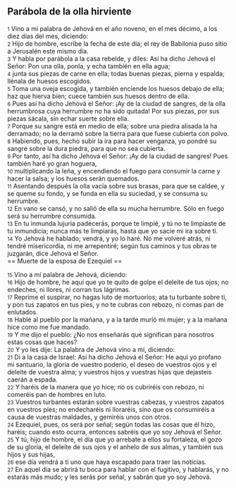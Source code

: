 == Parábola de la olla hirviente ==

{{anchor|1}} <small>1</small> Vino a mí palabra de Jehová en el año noveno, en el mes décimo, a los diez días del mes, diciendo:<br>
{{anchor|2}} <small>2</small> Hijo de hombre, escribe la fecha de este día; el rey de Babilonia puso sitio a Jerusalén este mismo día.<br>
{{anchor|3}} <small>3</small> Y habla por parábola a la casa rebelde, y diles: Así ha dicho Jehová el Señor: Pon una olla, ponla, y echa también en ella agua;<br>
{{anchor|4}} <small>4</small> junta sus piezas de carne en ella; todas buenas piezas, pierna y espalda; llénala de huesos escogidos.<br>
{{anchor|5}} <small>5</small> Toma una oveja escogida, y también enciende los huesos debajo de ella; haz que hierva bien; cuece también sus huesos dentro de ella.<br>
{{anchor|6}} <small>6</small> Pues así ha dicho Jehová el Señor: ¡Ay de la ciudad de sangres, de la olla herrumbrosa cuya herrumbre no ha sido quitada! Por sus piezas, por sus piezas sácala, sin echar suerte sobre ella.<br>
{{anchor|7}} <small>7</small> Porque su sangre está en medio de ella; sobre una piedra alisada la ha derramado; no la derramó sobre la tierra para que fuese cubierta con polvo.<br>
{{anchor|8}} <small>8</small> Habiendo, pues, hecho subir la ira para hacer venganza, yo pondré su sangre sobre la dura piedra, para que no sea cubierta.<br>
{{anchor|9}} <small>9</small> Por tanto, así ha dicho Jehová el Señor: ¡Ay de la ciudad de sangres! Pues también haré yo gran hoguera,<br>
{{anchor|10}} <small>10</small> multiplicando la leña, y encendiendo el fuego para consumir la carne y hacer la salsa; y los huesos serán quemados.<br>
{{anchor|11}} <small>11</small> Asentando después la olla vacía sobre sus brasas, para que se caldee, y se queme su fondo, y se funda en ella su suciedad, y se consuma su herrumbre.<br>
{{anchor|12}} <small>12</small> En vano se cansó, y no salió de ella su mucha herrumbre. Sólo en fuego será su herrumbre consumida.<br>
{{anchor|13}} <small>13</small> En tu inmunda lujuria padecerás, porque te limpié, y tú no te limpiaste de tu inmundicia; nunca más te limpiarás, hasta que yo sacie mi ira sobre ti.<br>
{{anchor|14}} <small>14</small> Yo Jehová he hablado; vendrá, y yo lo haré. No me volveré atrás, ni tendré misericordia, ni me arrepentiré; según tus caminos y tus obras te juzgarán, dice Jehová el Señor.<br>
== Muerte de la esposa de Ezequiel ==

{{anchor|15}} <small>15</small> Vino a mí palabra de Jehová, diciendo:<br>
{{anchor|16}} <small>16</small> Hijo de hombre, he aquí que yo te quito de golpe el deleite de tus ojos; no endeches, ni llores, ni corran tus lágrimas.<br>
{{anchor|17}} <small>17</small> Reprime el suspirar, no hagas luto de mortuorios; ata tu turbante sobre ti, y pon tus zapatos en tus pies, y no te cubras con rebozo, ni comas pan de enlutados.<br>
{{anchor|18}} <small>18</small> Hablé al pueblo por la mañana, y a la tarde murió mi mujer; y a la mañana hice como me fue mandado.<br>
{{anchor|19}} <small>19</small> Y me dijo el pueblo: ¿No nos enseñarás qué significan para nosotros estas cosas que haces?<br>
{{anchor|20}} <small>20</small> Y yo les dije: La palabra de Jehová vino a mí, diciendo:<br>
{{anchor|21}} <small>21</small> Di a la casa de Israel: Así ha dicho Jehová el Señor: He aquí yo profano mi santuario, la gloria de vuestro poderío, el deseo de vuestros ojos y el deleite de vuestra alma; y vuestros hijos y vuestras hijas que dejasteis caerán a espada.<br>
{{anchor|22}} <small>22</small> Y haréis de la manera que yo hice; no os cubriréis con rebozo, ni comeréis pan de hombres en luto.<br>
{{anchor|23}} <small>23</small> Vuestros turbantes estarán sobre vuestras cabezas, y vuestros zapatos en vuestros pies; no endecharéis ni lloraréis, sino que os consumiréis a causa de vuestras maldades, y gemiréis unos con otros.<br>
{{anchor|24}} <small>24</small> Ezequiel, pues, os será por señal; según todas las cosas que él hizo, haréis; cuando esto ocurra, entonces sabréis que yo soy Jehová el Señor.<br>
{{anchor|25}} <small>25</small> Y tú, hijo de hombre, el día que yo arrebate a ellos su fortaleza, el gozo de su gloria, el deleite de sus ojos y el anhelo de sus almas, y también sus hijos y sus hijas,<br>
{{anchor|26}} <small>26</small> ese día vendrá a ti uno que haya escapado para traer las noticias.<br>
{{anchor|27}} <small>27</small> En aquel día se abrirá tu boca para hablar con el fugitivo, y hablarás, y no estarás más mudo; y les serás por señal, y sabrán que yo soy Jehová.<br>
